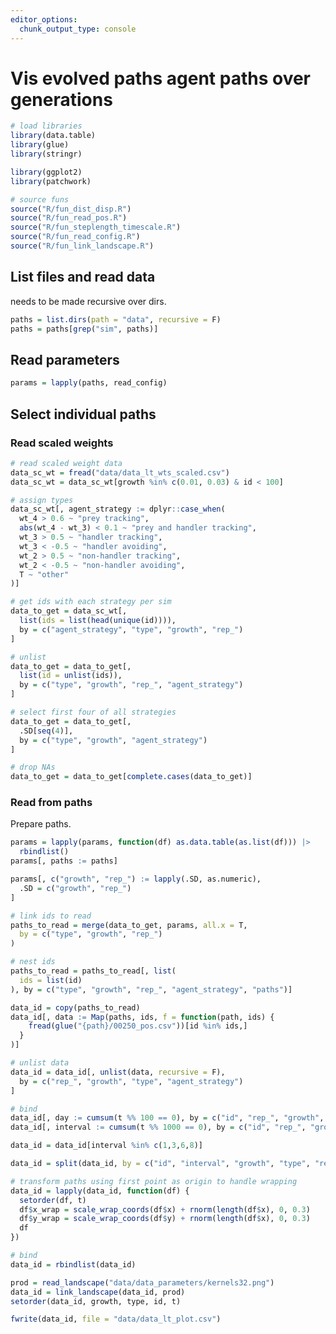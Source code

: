 ```yaml
---
editor_options: 
  chunk_output_type: console
---
```


# Vis evolved paths agent paths over generations

```r
# load libraries
library(data.table)
library(glue)
library(stringr)

library(ggplot2)
library(patchwork)

# source funs
source("R/fun_dist_disp.R")
source("R/fun_read_pos.R")
source("R/fun_steplength_timescale.R")
source("R/fun_read_config.R")
source("R/fun_link_landscape.R")
```

## List files and read data

needs to be made recursive over dirs.

```r
paths = list.dirs(path = "data", recursive = F)
paths = paths[grep("sim", paths)]
```

## Read parameters

```r
params = lapply(paths, read_config)
```

## Select individual paths

### Read scaled weights

```r
# read scaled weight data
data_sc_wt = fread("data/data_lt_wts_scaled.csv")
data_sc_wt = data_sc_wt[growth %in% c(0.01, 0.03) & id < 100]

# assign types
data_sc_wt[, agent_strategy := dplyr::case_when(
  wt_4 > 0.6 ~ "prey tracking",
  abs(wt_4 - wt_3) < 0.1 ~ "prey and handler tracking",
  wt_3 > 0.5 ~ "handler tracking",
  wt_3 < -0.5 ~ "handler avoiding",
  wt_2 > 0.5 ~ "non-handler tracking",
  wt_2 < -0.5 ~ "non-handler avoiding",
  T ~ "other"
)]

# get ids with each strategy per sim
data_to_get = data_sc_wt[, 
  list(ids = list(head(unique(id)))), 
  by = c("agent_strategy", "type", "growth", "rep_")
]

# unlist
data_to_get = data_to_get[, 
  list(id = unlist(ids)), 
  by = c("type", "growth", "rep_", "agent_strategy")
]

# select first four of all strategies
data_to_get = data_to_get[, 
  .SD[seq(4)], 
  by = c("type", "growth", "agent_strategy")
]

# drop NAs
data_to_get = data_to_get[complete.cases(data_to_get)]
```

### Read from paths

Prepare paths.

```r
params = lapply(params, function(df) as.data.table(as.list(df))) |> 
  rbindlist()
params[, paths := paths]

params[, c("growth", "rep_") := lapply(.SD, as.numeric),
  .SD = c("growth", "rep_")
]

# link ids to read
paths_to_read = merge(data_to_get, params, all.x = T,
  by = c("type", "growth", "rep_")
)

# nest ids
paths_to_read = paths_to_read[, list(
  ids = list(id)
), by = c("type", "growth", "rep_", "agent_strategy", "paths")]
```

```r
data_id = copy(paths_to_read)
data_id[, data := Map(paths, ids, f = function(path, ids) {
    fread(glue("{path}/00250_pos.csv"))[id %in% ids,]
  }
)]

# unlist data
data_id = data_id[, unlist(data, recursive = F), 
  by = c("rep_", "growth", "type", "agent_strategy")
]

# bind
data_id[, day := cumsum(t %% 100 == 0), by = c("id", "rep_", "growth", "type")]
data_id[, interval := cumsum(t %% 1000 == 0), by = c("id", "rep_", "growth", "type")]

data_id = data_id[interval %in% c(1,3,6,8)]

data_id = split(data_id, by = c("id", "interval", "growth", "type", "rep_"))

# transform paths using first point as origin to handle wrapping
data_id = lapply(data_id, function(df) {
  setorder(df, t)
  df$x_wrap = scale_wrap_coords(df$x) + rnorm(length(df$x), 0, 0.3)
  df$y_wrap = scale_wrap_coords(df$y) + rnorm(length(df$x), 0, 0.3)
  df
})

# bind
data_id = rbindlist(data_id)
```

```r
prod = read_landscape("data/data_parameters/kernels32.png")
data_id = link_landscape(data_id, prod)
setorder(data_id, growth, type, id, t)
```

```r
fwrite(data_id, file = "data/data_lt_plot.csv")
```
